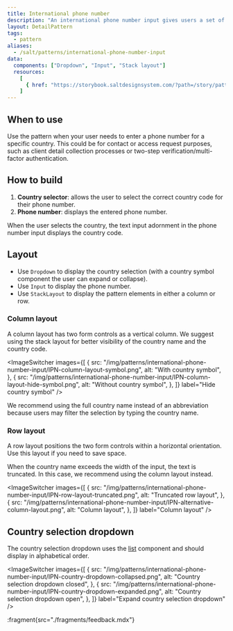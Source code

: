 ```yaml
---
title: International phone number
description: "An international phone number input gives users a set of form fields to input phone number information for specific countries.\n\nThe pattern is a form that displays a relevant phone number field for a user-selected location. You can use it to provide consistent design when implementing International Phone Number Input interactions across your applications.\n\nWe provide design guidance on how you can use Salt form control components to achieve the pattern. Your team can take further steps that fall outside its scope. For example, check with your tech partners if it’s possible to autodetect user location using data that can support autogenerating number placeholders. You can also check if it's possible to save the entered number when the user changes the country."
layout: DetailPattern
tags:
  - pattern
aliases:
  - /salt/patterns/international-phone-number-input
data:
  components: ["Dropdown", "Input", "Stack layout"]
  resources:
    [
      { href: "https://storybook.saltdesignsystem.com/?path=/story/patterns-international-phone-number--column", label: "Examples" },
    ]
---
```


## When to use

Use the pattern when your user needs to enter a phone number for a specific country. This could be for contact or access request purposes, such as client detail collection processes or two-step verification/multi-factor authentication.

## How to build

1. **Country selector**: allows the user to select the correct country code for their phone number. 
2. **Phone number**: displays the entered phone number.

When the user selects the country, the text input adornment in the phone number input displays the country code.

<Diagram
  src="/img/patterns/international-phone-number-input/IPN-anatomy.png"
  alt="International phone number anatomy"
  border
/>

## Layout

* Use `Dropdown` to display the country selection (with a country symbol component the user can expand or collapse).
* Use `Input` to display the phone number.
* Use `StackLayout` to display the pattern elements in either a column or row.

<Diagram
  src="/img/patterns/international-phone-number-input/IPN-layout.png"
  alt="International phone number layout"
  border
/>

### Column layout

A column layout has two form controls as a vertical column. We suggest using the stack layout for better visibility of the country name and the country code.

<ImageSwitcher
  images={[
    {
      src: "/img/patterns/international-phone-number-input/IPN-column-layout-symbol.png",
      alt: "With country symbol",
    },
    {
      src: "/img/patterns/international-phone-number-input/IPN-column-layout-hide-symbol.png",
      alt: "Without country symbol",
    },
  ]}
  label="Hide country symbol"
/>

<GuidanceCallout type="positive" customPillText="Best practices">
We recommend using the full country name instead of an abbreviation because users may filter the selection by typing the country name.
</GuidanceCallout>

### Row layout

A row layout positions the two form controls within a horizontal orientation. Use this layout if you need to save space.

<Diagram
  src="/img/patterns/international-phone-number-input/IPN-row-layout.png"
  alt="Pattern row layout"
  caption="An international phone number form with a row layout."
  border
/>

When the country name exceeds the width of the input, the text is truncated. In this case, we recommend using the column layout instead.

<ImageSwitcher
  images={[
    {
      src: "/img/patterns/international-phone-number-input/IPN-row-layout-truncated.png",
      alt: "Truncated row layout",
    },
    {
      src: "/img/patterns/international-phone-number-input/IPN-alternative-column-layout.png",
      alt: "Column layout",
    },
  ]}
  label="Column layout"
/>

## Country selection dropdown

The country selection dropdown uses the [list](../components/list) component and should display in alphabetical order.

<ImageSwitcher
  images={[
    {
      src: "/img/patterns/international-phone-number-input/IPN-country-dropdown-collapsed.png",
      alt: "Country selection dropdown closed",
    },
    {
      src: "/img/patterns/international-phone-number-input/IPN-country-dropdown-expanded.png",
      alt: "Country selection dropdown open",
    },
  ]}
  label="Expand country selection dropdown"
/>

:fragment{src="./fragments/feedback.mdx"}
